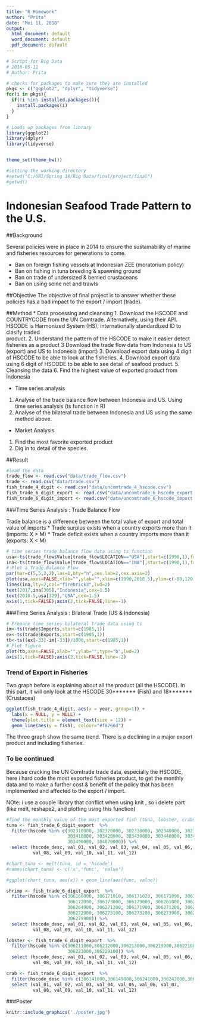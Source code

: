 ```yaml
---
title: "R Homework"
author: "Prita"
date: "Mei 11, 2018"
output:
  html_document: default
  word_document: default
  pdf_document: default
---
```


```r

# Script for Big Data 
# 2018-05-11
# Author: Prita 

# checks for packages to make sure they are installed
pkgs <- c("ggplot2", "dplyr", "tidyverse")
for(i in pkgs){
  if(!i %in% installed.packages()){
    install.packages(i)
  }
}

# Loads up packages from library
library(ggplot2)
library(dplyr)
library(tidyverse)


theme_set(theme_bw())

#setting the working directory
#setwd("C:/URI/Spring 18/Big Data/final/project/final")
#getwd()

```

# Indonesian Seafood Trade Pattern to the U.S.

##Background

Several policies were in place in 2014 to ensure the sustainability of marine and fisheries resources for generations to come.

* Ban on foreign fishing vessels at Indonesian ZEE (moratorium policy)
* Ban on fishing in tuna breeding & spawning ground 
* Ban on trade of undersized & berried crustaceans 
* Ban on using seine net and trawls 

##Objective
The objective of final project is to answer whether these policies has a bad impact to the export / import (trade).

##Method 
* Data processing and cleansing
1. Download the HSCODE and COUNTRYCODE from the UN Comtrade. Alternatively, using their API.
   HSCODE is Harmonized System (HS), internationally standardized ID to clasify traded      
   product.
2. Understand the pattern of the HSCODE to make it easier detect fisheries as a product
3  Download the trade flow data from Indonesia to US (export) and US to Indonesia (import)
3. Download export data using 4 digit of HSCODE to be able to look at the fisheries. 
4. Download export data using 6 digit of HSCODE to be able to see detail of seafood product.
5. Cleansing the data
6. Find the highest value of exported product from Indonesia 

* Time series analysis
1. Analyse of the trade balance flow between Indonesia and US. Using time series analysis (ts function in R)
2. Analyse of the bilateral trade between Indonesia and US using the same method above. 

* Market Analysis
1. Find the most favorite exported product
2. Dig in to detail of the species. 

##Result 

```r
#load the data 
trade_flow <- read.csv("data/trade_flow.csv")
trade <- read.csv("data/trade.csv")
fish_trade_4_digit <- read.csv("data/uncomtrade_4_hscode.csv")
fish_trade_6_digit_export <- read.csv("data/uncomtrade_6_hscode_export.csv")
fish_trade_6_digit_import <- read.csv("data/uncomtrade_6_hscode_import.csv")
```

###Time Series Analysis : Trade Balance Flow

Trade balance is a difference between the total value of export and total value of imports
* Trade surplus exists when a country exports more than it (imports: X > M)
* Trade deficit exists when a country imports more than it (exports: X < M)

```r
# time series trade balance flow data using ts function
usa<-ts(trade_flow$Value[trade_flow$LOCATION=="USA"],start=c(1990,1),frequency=12)
ina<-ts(trade_flow$Value[trade_flow$LOCATION=="INA"],start=c(1990,1),frequency=12)
# Plot a Trade Balance Flow
par(mar=c(5,5,2,2),las=1,bty="n",cex.lab=2,cex.axis=2)
plot(usa,axes=FALSE,xlab="",ylab="",xlim=c(1990,2018.5),ylim=c(-80,120),lwd=2)
lines(ina,lty=2,col="firebrick3",lwd=2)
text(2017,ina[305],"Indonesia",cex=1.5)
text(2018.5,usa[329],"USA",cex=1.5)
axis(1,tick=FALSE);axis(2,tick=FALSE,line=-1)
```

###Time Series Analysis : Bilateral Trade (US & Indonesia)

```r
# Prepare time series bilateral trade data using ts  
im<-ts(trade$Imports,start=c(1985,1))
ex<-ts(trade$Exports,start=c(1985,1))
tb<-ts((ex[-33]-im[-33])/1000,start=c(1985,1))
# Plot figure
plot(tb,axes=FALSE,xlab="",ylab="",type="b",lwd=2)
axis(1,tick=FALSE);axis(2,tick=FALSE,line=-2)
```

### Trend of Export in Fisheries
Two graph before is explaining about all the product (all the HSCODE). In this part, it will only look at the HSCODE 30******* (Fish) and 18******* (Crustacea)


```r
ggplot(fish_trade_4_digit, aes(x = year, group=1)) +
  labs(x = NULL, y = NULL) + 
  theme(plot.title = element_text(size = 12)) + 
  geom_line(aes(y = fish), colour="#f8766d") 
```

The three graph show the same trend. There is a declining in a major export product and including fisheries. 

### To be continued
Because cracking the UN Comtrade trade data, especially the HSCODE, here i hard code the most exported fisheries product, to get the monthly data and to make a further cost & benefit of the policy that has been implemented and affected to the export / import. 

NOte: i use a couple library that conflict when using knit , so i delete part (like melt, reshape2, and plotting using this function)

```r
#find the monthly value of the most exported fish (tuna, lobster, crabs, shrimp)
tuna <- fish_trade_6_digit_export  %>% 
  filter(hscode %in% c(302310000, 302320000, 302330000, 302340000, 302390000,
                       303410000, 303420000, 303430000, 303440000, 303460000,
                       303490000, 304870000)) %>%
  select (hscode_desc, val_01, val_02, val_03, val_04, val_05, val_06, val_07, 
          val_08, val_09, val_10, val_11, val_12)

#chart_tuna <- melt(tuna, id = 'hscode')
#names(chart_tuna) <- c('x','func', 'value')

#ggplot(chart_tuna, aes(x)) + geom_line(aes(func, value))

shrimp <- fish_trade_6_digit_export  %>% 
  filter(hscode %in% c(306160000, 306171010, 306171020, 306171090, 306172010, 306172030, 
                       306172090, 306173000, 306179000, 306261000, 306262000, 306263000, 
                       306264900, 306271200, 306271900, 306271200, 306271900, 306272200, 
                       306272900, 306273100, 306273200, 306273900, 306274100, 306274900, 
                       306279900)) %>% 
  select (hscode_desc, val_01, val_02, val_03, val_04, val_05, val_06, val_07, 
          val_08, val_09, val_10, val_11, val_12) 

lobster <- fish_trade_6_digit_export  %>% 
  filter(hscode %in% c(306211000,306212000,306213000,306219900,306221000,306222000,
                       306223000,306229100)) %>% 
  select (hscode_desc, val_01, val_02, val_03, val_04, val_05, val_06, val_07, 
          val_08, val_09, val_10, val_11, val_12) 

crab <- fish_trade_6_digit_export  %>% 
  filter(hscode_desc %in% c(306141000,306149000,306241000,306242000,306249100,306249910,306249990)) %>% 
  select (val_01, val_02, val_03, val_04, val_05, val_06, val_07, 
          val_08, val_09, val_10, val_11, val_12) 

```

###Poster

```r
knitr::include_graphics('./poster.jpg')
```
